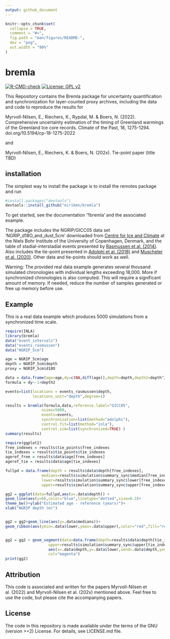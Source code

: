 ```yaml
---
output: github_document
---
```


<!-- README.md is generated from README.Rmd. Please edit that file -->

```r
knitr::opts_chunk$set(
  collapse = TRUE,
  comment = "#>",
  fig.path = "man/figures/README-",
  dev = "png",
  out.width = "80%"
)
```

# bremla

<!-- badges: start -->
[![R-CMD-check](https://github.com/eirikmn/bremla/actions/workflows/R-CMD-check.yaml/badge.svg)](https://github.com/eirikmn/bremla/actions/workflows/R-CMD-check.yaml)
[![License: GPL v2](https://img.shields.io/badge/License-GPL_v2-blue.svg)](https://www.gnu.org/licenses/old-licenses/gpl-2.0.en.html)
<!-- badges: end -->

This Repository contains the Bremla package for uncertainty quantification and synchronization for layer-counted proxy archives, including the data and code to reproduce the results for

Myrvoll-Nilsen, E., Riechers, K., Rypdal, M. & Boers, N. (2022). Comprehensive uncertainty estimation of the timing of Greenland warmings of the Greenland Ice core records. Climate of the Past, 18, 1275-1294. doi.org/10.5194/cp-18-1275-2022

and 

Myrvoll-Nilsen, E., Riechers, K. & Boers, N. (202x). Tie-point paper (title TBD)

## installation

The simplest way to install the package is to install the remotes package and run
```r
#install.packages("devtools")
devtools::install_github("eirikmn/bremla")
```

To get started, see the documentation '?bremla' and the associated example.

The package includes the NGRIP/GICC05 data set 'NGRIP_d18O_and_dust_5cm' downloaded from [Centre for Ice and Climate](https://www.iceandclimate.nbi.ku.dk) at the Niels Bohr Institute of the University of Copenhagen, Denmark, and the table of stadial-interstadial events presented by [Rasmussen et al. (2014)](https://www.sciencedirect.com/science/article/pii/S0277379114003485). Also includes the tie-point presented in [Adolphi et al. (2018)](https://cp.copernicus.org/articles/14/1755/2018/) and [Muscheler et al. (2020)](https://www.cambridge.org/core/journals/radiocarbon/article/testing-and-improving-the-intcal20-calibration-curve-with-independent-records/D72D9214C47FE9441B5E730D33DCCE3D). Other data and tie-points should work as well.

Warning: The provided real data example generates several thousand simulated chronologies with individual lengths exceeding 18,000. More if synchronized chronologies is also computed. This will require a significant amount of memory. If needed, reduce the number of samples generated or free up memory before use.

## Example
This is a real data example which produces 5000 simulations from a synchronized time scale.
```r
require(INLA)
library(bremla)
data("event_intervals")
data("events_rasmussen")
data("NGRIP_5cm")

age = NGRIP_5cm$age
depth = NGRIP_5cm$depth
proxy = NGRIP_5cm$d18O

data = data.frame(age=age,dy=c(NA,diff(age)),depth=depth,depth2=depth^2,proxy=proxy)
formula = dy~-1+depth2

events=list(locations = events_rasmussen$depth,
            locations_unit="depth",degree=1)

results = bremla(formula,data,reference.label="GICC05",
                nsims=5000,
                events=events,
                synchronization=list(method="adolphi"),
                control.fit=list(method="inla"),
                control.sim=list(synchronized=TRUE) )
summary(results)
```

```r
require(ggplot2)
free_indexes = results$tie_points$free_indexes
tie_indexes = results$tie_points$tie_indexes
ageref_free = results$data$age[free_indexes]
ageref_tie = results$data$age[tie_indexes]

fullpd = data.frame(depth = results$data$depth[free_indexes],
                medians=results$simulation$summary_sync$median[free_indexes]-ageref_free,
                lower=results$simulation$summary_sync$lower[free_indexes]-ageref_free,
                upper=results$simulation$summary_sync$upper[free_indexes]-ageref_free)

gg2 = ggplot(data=fullpd,aes(x=.data$depth)) +
geom_line(aes(y=0),color="blue",linetype="dotted",size=0.2)+
theme_bw()+ylab("Estimated age - reference (years)")+
xlab("NGRIP depth (m)")


gg2 = gg2+geom_line(aes(y=.data$medians))+
geom_ribbon(aes(ymin=.data$lower,ymax=.data$upper),color="red",fill="red",alpha=0.3)


gg2 = gg2 + geom_segment(data=data.frame(depth=results$data$depth[tie_indexes],                                   median=results$simulation$summary_sync$median[tie_indexes]-ageref_tie,                         lower=results$simulation$summary_sync$lower[tie_indexes]-ageref_tie,
                   upper=results$simulation$summary_sync$upper[tie_indexes]-ageref_tie),
                   aes(x=.data$depth,y=.data$lower,xend=.data$depth,yend=.data$upper),
                   col="magenta")
print(gg2)
```   

## Attribution

This code is associated and written for the papers Myrvoll-Nilsen et al. (2022) and Myrvoll-Nilsen et al. (202x) mentioned above. Feel free to use the code, but please cite the accompanying papers.

## License

The code in this repository is made available under the terms of the GNU (version >=2) License. For details, see LICENSE.md file.
